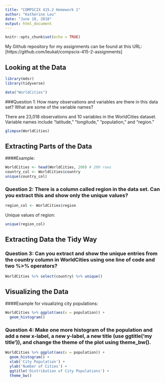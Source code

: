 ```yaml
---
title: "COMPSCIX 415.2 Homework 1"
author: "Katherine Leu"
date: "June 10, 2018"
output: html_document
---
```


```r
knitr::opts_chunk$set(echo = TRUE)
```

My Github repository for my assignments can be found at this URL: [https://github.com/leukat/compscix-415-2-assignments]


## Looking at the Data
```r
library(mdsr)
library(tidyverse)
```

```r
data("WorldCities")
```

###Question 1: How many observations and variables are there in this data set? What are some of the variable names?

There are 23,018 observations and 10 variables in the WorldCities dataset.  Variable names include "latitude," "longitude," "population," and "region."
```r
glimpse(WorldCities)
```

## Extracting Parts of the Data
####Example:
```r
WorldCities <- head(WorldCities, 200) # 200 rows
country_col <- WorldCities$country
unique(country_col)
```

### Question 2: There is a column called region in the data set. Can you extract this and show only the unique values?
```r
region_col <- WorldCities$region
```
Unique values of region:
```r
unique(region_col)
```

## Extracting Data the Tidy Way
### Question 3: Can you extract and show the unique entries from the country column in WorldCities using one line of code and two %>% operators?
```r
WorldCities %>% select(country) %>% unique()
```
## Visualizing the Data
####Example for visualizing city populations:
```r
WorldCities %>% ggplot(aes(x = population)) + 
  geom_histogram()
```

### Question 4: Make one more histogram of the population and add a new x-label, a new y-label, a new title (use ggtitle('my title')), and change the theme of the plot using theme_bw().
```r
WorldCities %>% ggplot(aes(x = population)) + 
  geom_histogram() +
  xlab('City Population') +
  ylab('Number of Cities') +
  ggtitle('Distribution of City Populations') +
  theme_bw()
```


